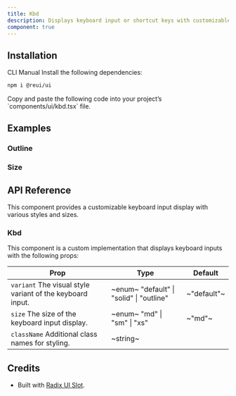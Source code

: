```yaml
---
title: Kbd
description: Displays keyboard input or shortcut keys with customizable styles and sizes.
component: true
---
```


<ExamplePreview path="kbd/default" />

## Installation

<Tabs defaultValue="cli">

<TabsList>
  <TabsTrigger value="cli">CLI</TabsTrigger>
  <TabsTrigger value="manual">Manual</TabsTrigger>
</TabsList>

<TabsContent value="cli">
  <CliCommands name="kbd" />
</TabsContent>

<TabsContent value="manual">    
<Steps>

<Step>
Install the following dependencies:

```bash
npm i @reui/ui
```

</Step>

<Step>
Copy and paste the following code into your project’s `components/ui/kbd.tsx` file.

<ComponentPreview name="kbd" />

</Step>

</Steps>

</TabsContent>

</Tabs>

## Examples

### Outline

<ExamplePreview path="kbd/outline" />

### Size

<ExamplePreview path="kbd/size" />

## API Reference

This component provides a customizable keyboard input display with various styles and sizes.

### Kbd

This component is a custom implementation that displays keyboard inputs with the following props:

| **Prop**                                                                             | **Type**                                                              | **Default** |
| ------------------------------------------------------------------------------------ | --------------------------------------------------------------------- | ----------- |
| `variant` <PopoverInfo>The visual style variant of the keyboard input.</PopoverInfo> | ~enum~ <PopoverInfo> "default" \| "solid" \| "outline" </PopoverInfo> | ~"default"~ |
| `size` <PopoverInfo>The size of the keyboard input display.</PopoverInfo>            | ~enum~ <PopoverInfo> "md" \| "sm" \| "xs" </PopoverInfo>              | ~"md"~      |
| `className` <PopoverInfo>Additional class names for styling.</PopoverInfo>           | ~string~                                                              | <Na/>       |

## Credits

- Built with [Radix UI Slot](https://www.radix-ui.com/primitives/docs/utilities/slot).
